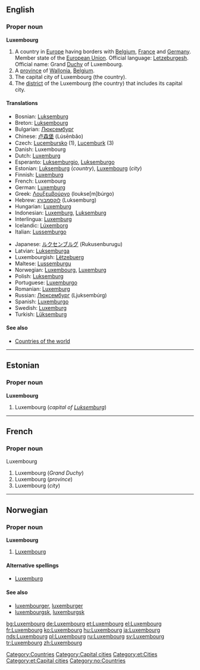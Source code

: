 {{wikipedia}}
==English==

===Proper noun===
'''Luxembourg'''

# A country in [[Europe]] having borders with [[Belgium]], [[France]] and [[Germany]]. Member state of the [[European Union]]. Official language: [[Letzeburgesh]]. Official name: Grand [[Duchy]] of Luxembourg.
# A [[province]] of [[Wallonia]], [[Belgium]].
# The capital city of Luxembourg (the country).
# The [[district]] of the Luxembourg (the country) that includes its capital city.

====Translations====
{{trans-top|The following translations apply to all the definitions}}
*Bosnian: [[Luksemburg]] {{m}}
*Breton: [[Luksembourg]]
*Bulgarian: [[Люксембург]]
*Chinese: [[卢森堡]] (Lúsēnbǎo)
*Czech: [[Lucembursko]] (1), [[Lucemburk]] (3)
*Danish: Luxembourg
*Dutch: [[Luxemburg]] {{n}}
*Esperanto: [[Luksemburgio]], [[Luksemburgo]]
*Estonian: [[Luksemburg]] (''country''), [[#Estonian|Luxembourg]] (''city'')
*Finnish: [[Luxemburg]]
*French: Luxembourg {{m}}
*German: [[Luxemburg]] {{n}}
*Greek: [[Λουξεμβούργο]] (loukse[m]búrgo) {{n}}
*Hebrew: [[לוקסמבורג]] (Luksemburg)
*Hungarian: [[Luxemburg]]
*Indonesian: [[Luxemburg]], [[Luksemburg]]
*Interlingua: [[Luxemburg]]
*Icelandic: [[Lúxemborg]]
*Italian: [[Lussemburgo]]
{{trans-mid}}
*Japanese: [[ルクセンブルグ]] (Rukusenburugu)
*Latvian: [[Luksemburga]] {{f}}
*Luxembourgish: [[Lëtzebuerg]]
*Maltese: [[Lussemburgu]]
*Norwegian: [[#Norwegian|Luxembourg]], [[Luxemburg]]
*Polish: [[Luksemburg]]
*Portuguese: [[Luxemburgo]]
*Romanian: [[Luxemburg]] {{n}}
*Russian: [[Люксембург]] (Ljuksembúrg)
*Spanish: [[Luxemburgo]]
*Swedish: [[Luxemburg]]
*Turkish: [[Lüksemburg]]
{{trans-bottom}}

====See also====
*[[Countries of the world]]

[[Category:Countries]]
[[Category:Capital cities]]

----

==Estonian==

===Proper noun===
'''Luxembourg'''

# Luxembourg (''capital of [[Luksemburg]]'')

[[Category:et:Cities]]
[[Category:et:Capital cities]]

----

==French==

===Proper noun===
Luxembourg {{m}}

# Luxembourg (''Grand Duchy'')
# Luxembourg (''province'')
# Luxembourg (''city'')

----

==Norwegian==

===Proper noun===
'''Luxembourg'''

# [[#English|Luxembourg]]

====Alternative spellings====
*[[Luxemburg]]

====See also====
*[[luxembourger]], [[luxemburger]]
*[[luxembourgsk]], [[luxemburgsk]]

[[Category:no:Countries]]

[[bg:Luxembourg]]
[[de:Luxembourg]]
[[et:Luxembourg]]
[[el:Luxembourg]]
[[fr:Luxembourg]]
[[ko:Luxembourg]]
[[hu:Luxembourg]]
[[ja:Luxembourg]]
[[nds:Luxembourg]]
[[pl:Luxembourg]]
[[ru:Luxembourg]]
[[sv:Luxembourg]]
[[tr:Luxembourg]]
[[zh:Luxembourg]]
